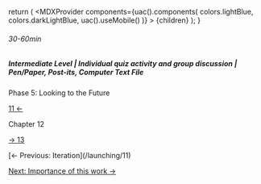 
  return (
    <MDXProvider
      components={uac().components(
        colors.lightBlue,
        colors.darkLightBlue,
        uac().useMobile()
      )}
    >
      {children}
    </MDXProvider>
  );
}

[comment]: # "↓↓↓ Editable ↓↓↓"

###### 30-60min

##### Intermediate Level | Individual quiz activity and group discussion | Pen/Paper, Post-its, Computer Text File

<ChapterInfo color={colors.lightBlue}>
Phase 5: Looking to the Future

[11 ←](/launching/11)

Chapter 12

[→ 13](/future/13)

</ChapterInfo>

<FutureSustainability />

<ChapterFooterNav>
[← Previous: Iteration](/launching/11)

[Next: Importance of this work →](/future/13)

</ChapterFooterNav>
